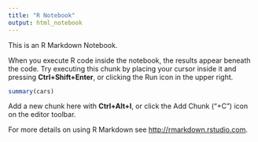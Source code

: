 ```yaml
---
title: "R Notebook"
output: html_notebook
---
```


This is an R Markdown Notebook.

When you execute R code inside the notebook, the results appear beneath the code. Try executing this chunk by placing your cursor inside it and pressing **Ctrl+Shift+Enter**, or clicking the Run icon in the upper right.

```r
summary(cars)
```

Add a new chunk here with **Ctrl+Alt+I**, or click the Add Chunk ("+C") icon on the editor toolbar.

For more details on using R Markdown see <http://rmarkdown.rstudio.com>.

